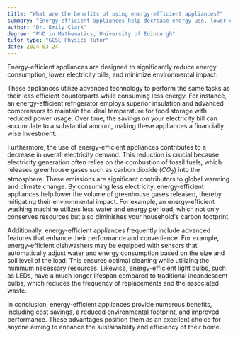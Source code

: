 ```yaml
---
title: "What are the benefits of using energy-efficient appliances?"
summary: "Energy-efficient appliances help decrease energy use, lower electricity costs, and reduce environmental impact, making them a beneficial choice for consumers and the planet."
author: "Dr. Emily Clark"
degree: "PhD in Mathematics, University of Edinburgh"
tutor_type: "GCSE Physics Tutor"
date: 2024-03-24
---
```


Energy-efficient appliances are designed to significantly reduce energy consumption, lower electricity bills, and minimize environmental impact.

These appliances utilize advanced technology to perform the same tasks as their less efficient counterparts while consuming less energy. For instance, an energy-efficient refrigerator employs superior insulation and advanced compressors to maintain the ideal temperature for food storage with reduced power usage. Over time, the savings on your electricity bill can accumulate to a substantial amount, making these appliances a financially wise investment.

Furthermore, the use of energy-efficient appliances contributes to a decrease in overall electricity demand. This reduction is crucial because electricity generation often relies on the combustion of fossil fuels, which releases greenhouse gases such as carbon dioxide ($CO_2$) into the atmosphere. These emissions are significant contributors to global warming and climate change. By consuming less electricity, energy-efficient appliances help lower the volume of greenhouse gases released, thereby mitigating their environmental impact. For example, an energy-efficient washing machine utilizes less water and energy per load, which not only conserves resources but also diminishes your household's carbon footprint.

Additionally, energy-efficient appliances frequently include advanced features that enhance their performance and convenience. For example, energy-efficient dishwashers may be equipped with sensors that automatically adjust water and energy consumption based on the size and soil level of the load. This ensures optimal cleaning while utilizing the minimum necessary resources. Likewise, energy-efficient light bulbs, such as LEDs, have a much longer lifespan compared to traditional incandescent bulbs, which reduces the frequency of replacements and the associated waste.

In conclusion, energy-efficient appliances provide numerous benefits, including cost savings, a reduced environmental footprint, and improved performance. These advantages position them as an excellent choice for anyone aiming to enhance the sustainability and efficiency of their home.
    